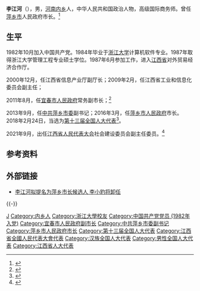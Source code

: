 '''李江河'''（{{bd|1963年|10月||catIdx=Li李}}），男，[[河南|河南]][[内乡|内乡]]人，中华人民共和国政治人物，高级国际商务师。曾任[[萍乡市|萍乡市]]人民政府市长。<ref>{{cite web| url=http://www.pingxiang.gov.cn/zwgk/ldzc/swld/ygh/| language=| title=现任职务李江河| publisher=萍乡市政府| date=| accessdate=2016-10| deadurl=yes| archiveurl=https://web.archive.org/web/20161030144812/http://www.pingxiang.gov.cn/zwgk/ldzc/swld/ygh/| archivedate=2016-10-30}}</ref>

== 生平 ==
1982年10月加入中国共产党。1984年毕业于[[浙江大学|浙江大学]]计算机软件专业。1987年取得浙江大学管理工程专业硕士学位。1987年6月参加工作，进入[[江西省|江西省]]对外贸易经济合作厅。

2000年12月，任江西省信息产业厅副厅长；2009年2月，任江西省工业和信息化委员会副主任；

2011年8月，任[[宜春市人民政府|宜春市人民政府]]常务副市长；<ref>{{cite web |url=http://www.yichun.gov.cn/zwgk/ldjs/sw_6597/cw/ljh/ |language= |title=李江河 |publisher=宜春市政府 |date= |accessdate=2016-10 |archive-date=2013-01-06 |archive-url=https://web.archive.org/web/20130106005330/http://www.yichun.gov.cn/zwgk/ldjs/sw%5F6597/cw/ljh/ |dead-url=no }}</ref>

2013年9月，任[[中共萍乡市委|中共萍乡市委]]副书记；2016年3月，任[[萍乡市人民政府|萍乡市人民政府]]市长。2018年2月24日，当选为[[第十三届全国人大代表|第十三届全国人大代表]]<ref>{{Cite web|title=（受权发布）中华人民共和国第十三届全国人民代表大会代表名单|url=http://www.chinanews.com/gn/2018/02-25/8453959.shtml|accessdate=2021-02-13|work=中新网|archive-date=2018-02-27|archive-url=https://web.archive.org/web/20180227031724/http://www.chinanews.com/gn/2018/02-25/8453959.shtml|dead-url=no}}</ref>。

2021年9月，出任[[江西省人民代表大会|江西省人民代表大会]]社会建设委员会副主任委员。<ref>{{cite web |author1=澎湃新闻 |title=刚刚！江西省人大常委会通过一批人事任免 |url=https://m.thepaper.cn/baijiahao_14719508 |website=m.thepaper.cn |accessdate=2021-09-29 |archive-date=2021-11-07 |archive-url=https://web.archive.org/web/20211107012555/https://m.thepaper.cn/baijiahao_14719508 |dead-url=no }}</ref>

== 参考资料 ==
{{reflist}}

== 外部链接 ==
*[http://district.ce.cn/newarea/sddy/201602/19/t20160219_8957824.shtml 李江河拟提名为萍乡市长候选人 李小豹将卸任] {{Wayback|url=http://district.ce.cn/newarea/sddy/201602/19/t20160219_8957824.shtml |date=20200202172918 }}

{{-}}
{{start box}}
{{s-gov|prc}}
{{s-before|[[李小豹|李小豹]]}}
{{s-title|[[萍乡市人民政府|萍乡市人民政府]]市长|2016年3月－2021年9月}}
{{s-after|[[刘烁|刘烁]]}}
{{end box}}

{{Authority control}}

{{DEFAULTSORT:Li李}}
[[Category:李姓|J]]
[[Category:内乡人|Category:内乡人]]
[[Category:浙江大學校友|Category:浙江大學校友]]
[[Category:中国共产党党员_(1982年入党)|Category:中国共产党党员 (1982年入党)]]
[[Category:宜春市人民政府副市长|Category:宜春市人民政府副市长]]
[[Category:中共萍乡市委副书记|Category:中共萍乡市委副书记]]
[[Category:萍乡市人民政府市长|Category:萍乡市人民政府市长]]
[[Category:第十三届全国人大代表|Category:第十三届全国人大代表]]
[[Category:江西省全國人民代表大會代表|Category:江西省全國人民代表大會代表]]
[[Category:汉族全国人大代表|Category:汉族全国人大代表]]
[[Category:男性全国人大代表|Category:男性全国人大代表]]
[[Category:江西省人大代表|Category:江西省人大代表]]